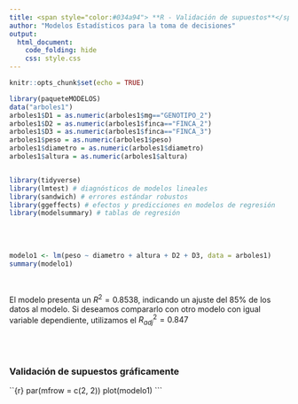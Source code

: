 ---
title: <span style="color:#034a94"> **R - Validación de supuestos**</span>
author: "Modelos Estadísticos para la toma de decisiones"
output:
  html_document:
    code_folding: hide
    css: style.css
---



```{r setup, include=FALSE}
knitr::opts_chunk$set(echo = TRUE)

library(paqueteMODELOS)
data("arboles1")
arboles1$D1 = as.numeric(arboles1$mg=="GENOTIPO_2")
arboles1$D2 = as.numeric(arboles1$finca=="FINCA_2")
arboles1$D3 = as.numeric(arboles1$finca=="FINCA_3")
arboles1$peso = as.numeric(arboles1$peso)
arboles1$diametro = as.numeric(arboles1$diametro)
arboles1$altura = as.numeric(arboles1$altura)


library(tidyverse)
library(lmtest) # diagnósticos de modelos lineales
library(sandwich) # errores estándar robustos
library(ggeffects) # efectos y predicciones en modelos de regresión
library(modelsummary) # tablas de regresión
```


</br></br>

```{r}
modelo1 <- lm(peso ~ diametro + altura + D2 + D3, data = arboles1)
summary(modelo1)
```

</br>

El modelo presenta un $R^{2} = 0.8538$, indicando un ajuste del 85% de los datos al modelo. Si deseamos compararlo con otro modelo con igual variable dependiente, utilizamos el $R^{2}_{adj} = 0.847$ 


</br></br>

### **Validación de supuestos gráficamente**

``{r}
par(mfrow = c(2, 2))
plot(modelo1)
```






